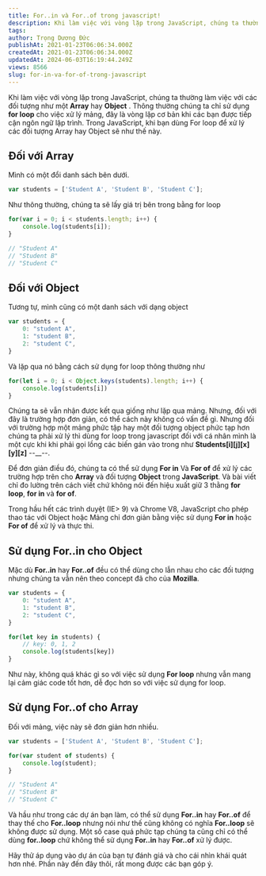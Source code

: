```yaml
---
title: For..in và For..of trong javascript!
description: Khi làm việc với vòng lặp trong JavaScript, chúng ta thường làm việc với các đối tượng như một Array hay Object . Thông thường chúng ta chỉ sử dụng for loop cho việc xử lý mảng
tags: 
author: Trọng Dương Đức
publishAt: 2021-01-23T06:06:34.000Z
createdAt: 2021-01-23T06:06:34.000Z
updatedAt: 2024-06-03T16:19:44.249Z
views: 8566
slug: for-in-va-for-of-trong-javascript
---
```


Khi làm việc với vòng lặp trong JavaScript, chúng ta thường làm việc với các đối tượng như một **Array** hay **Object** . Thông thường chúng ta chỉ sử dụng **for loop** cho việc xử lý mảng, đây là vòng lặp cơ bản khi các bạn được tiếp cận ngôn ngữ lập trình. Trong JavaScript, khi bạn dùng For loop để xử lý các đối tượng Array hay Object sẽ như thế này.

## Đối với Array
Mình có một đổi danh sách bên dưới.
```js
var students = ['Student A', 'Student B', 'Student C'];
```

Như thông thường, chúng ta sẽ lấy giá trị bên trong bằng for loop

```js
for(var i = 0; i < students.length; i++) {
	console.log(students[i]);
}

// "Student A"
// "Student B"
// "Student C"

```

## Đối với Object
Tương tự, mình cũng có một danh sách với dạng object
```js
var students = {
	0: "student A",
	1: "student B",
	2: "student C",
}
```

Và lặp qua nó bằng cách sử dụng for loop thông thường như

```js
for(let i = 0; i < Object.keys(students).length; i++) {
    console.log(students[i])
}
```

Chúng ta sẽ vẫn nhận được kết qua giống như lặp qua mảng. Nhưng, đối với đây là trường hợp đơn giản, có thể cách này không có vấn đề gì. Nhưng đối với trường hợp một mảng phức tập hay một đối tượng object phức tạp hơn chúng ta phải xử lý thì dùng for loop trong javascript đối với cá nhân mình là một cực khi khi phải gọi lồng các biến gán vào trong như **Students[i][j][x][y][z]** --__--.

Để đơn giản điều đó, chúng ta có thể sử dụng **For in** Và **For of** để xử lý các trường hợp trên cho **Array** và đối tượng **Object** trong **JavaScript**. Và bài viết chỉ đo lường trên cách viết chứ không nói đến hiệu xuất giữ 3 thằng **for loop**, **for in** và **for of**.

Trong hầu hết các trình duyệt (IE> 9) và Chrome V8, JavaScript cho phép thao tác với Object hoặc Mảng chỉ đơn giản bằng việc sử dụng **For in** hoặc **For of** để xử lý và thực thi.

## Sử dụng For..in cho Object
Mặc dù **For..in** hay **For..of** đều có thể dùng cho lẫn nhau cho các đối tượng nhưng chúng ta vẫn nên theo concept đã cho của **Mozilla**.

```js
var students = {
	0: "student A",
	1: "student B",
	2: "student C",
}

for(let key in students) {
	// key: 0, 1, 2
	console.log(students[key])
}

```

Như này, không quá khác gì so với việc sử dụng **For loop** nhưng vẫn mang lại cảm giác code tốt hơn, dễ đọc hơn so với việc sử dụng for loop.

## Sử dụng For..of cho Array
Đối với mảng, việc này sẽ đơn giản hơn nhiều.

```js
var students = ['Student A', 'Student B', 'Student C'];

for(var student of students) {
	console.log(student);
}

// "Student A"
// "Student B"
// "Student C"

```

Và hầu như trong các dự án bạn làm, có thể sử dụng **For..in** hay **For..of** để thay thế cho **For..loop** nhưng nói như thế cũng không có nghĩa **For..loop** sẽ không được sử dụng. Một số case quá phức tạp chúng ta cũng chỉ có thể dùng **for..loop** chứ không thể sử dụng **For..in** hay **For..of** xử lý được.

Hãy thử áp dụng vào dự án của bạn tự đánh giá và cho cái nhìn khái quát hơn nhé. Phần này đến đây thôi, rất mong được các bạn góp ý.
      
